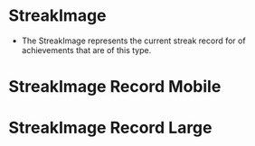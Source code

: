 
<Meta title="Achievements/Streak/StreakImage" component={StreakImage} />

# StreakImage

-   The StreakImage represents the current streak record for of achievements that are of this type.

<Story name="Streak Image" width="150px">
    <StreakImage streak={27} image={ExampleStreakUnfinished} alternativeText="27 day streak" size={StreakImageSize.LARGE} />
</Story>

# StreakImage Record Mobile

<Story name="Streak Record Mobile Image" width="150px">
    <StreakImageContainer streak={27} image={ExampleStreakFinished} alternativeText="27 day streak" isRecord isMobile size={StreakImageSize.SMALL} />
</Story>

# StreakImage Record Large

<Story name="Streak Record Image" width="150px">
    <StreakImageContainer streak={27} image={ExampleStreakFinished} alternativeText="27 day streak" isRecord isMobile isLarge size={StreakImageSize.LARGE} />
</Story>
